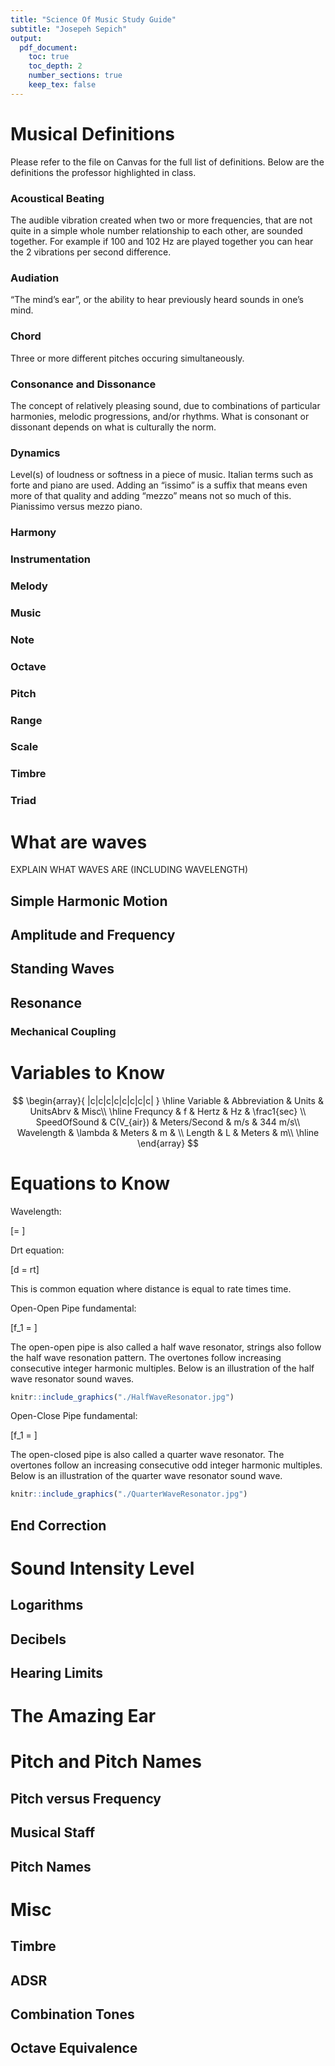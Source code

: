 ```yaml
---
title: "Science Of Music Study Guide"
subtitle: "Josepeh Sepich"
output:
  pdf_document:
    toc: true
    toc_depth: 2
    number_sections: true
    keep_tex: false
---
```


# Musical Definitions

Please refer to the file on Canvas for the full list of definitions. Below are the definitions the professor highlighted in class.

### Acoustical Beating

The audible vibration created when two or more frequencies, that are not quite in a simple whole number relationship to each other, are sounded together. For example if 100 and 102 Hz are played together you can hear the 2 vibrations per second difference.

### Audiation

"The mind's ear", or the ability to hear previously heard sounds in one's mind.

### Chord

Three or more different pitches occuring simultaneously.

### Consonance and Dissonance

The concept of relatively pleasing sound, due to combinations of particular harmonies, melodic progressions, and/or rhythms. What is consonant or dissonant depends on what is culturally the norm.

### Dynamics

Level(s) of loudness or softness in a piece of music. Italian terms such as forte and piano are used. Adding an "issimo" is a suffix that means even more of that quality and adding "mezzo" means not so much of this. Pianissimo versus mezzo piano.

### Harmony



### Instrumentation

### Melody

### Music

### Note

### Octave

### Pitch

### Range

### Scale

### Timbre

### Triad

# What are waves

EXPLAIN WHAT WAVES ARE (INCLUDING WAVELENGTH)

## Simple Harmonic Motion

## Amplitude and Frequency

## Standing Waves

## Resonance

### Mechanical Coupling

# Variables to Know

$$
\begin{array}{ |c|c|c|c|c|c|c|c| }
 \hline
 Variable & Abbreviation & Units & UnitsAbrv & Misc\\
 \hline
 Frequncy & f & Hertz & Hz & \frac1{sec} \\
 SpeedOfSound & C(V_{air}) & Meters/Second & m/s & 344 m/s\\
 Wavelength & \lambda & Meters & m & \\
 Length & L & Meters & m\\
 \hline
\end{array}
$$

# Equations to Know

Wavelength:

\[\lambda = \frac{C}{f}\]

Drt equation:

\[d = rt\]

This is common equation where distance is equal to rate times time.

Open-Open Pipe fundamental:

\[f_1 = \frac{C}{2L}\]

The open-open pipe is also called a half wave resonator, strings also follow the half wave resonation pattern. The overtones follow increasing consecutive integer harmonic multiples. Below is an illustration of the half wave resonator sound waves.

```r
knitr::include_graphics("./HalfWaveResonator.jpg")
```

Open-Close Pipe fundamental:

\[f_1 = \frac{C}{4L}\]

The open-closed pipe is also called a quarter wave resonator. The overtones follow an increasing consecutive odd integer harmonic multiples. Below is an illustration of the quarter wave resonator sound wave.

```r
knitr::include_graphics("./QuarterWaveResonator.jpg")
```

## End Correction

# Sound Intensity Level

## Logarithms

## Decibels

## Hearing Limits


# The Amazing Ear


# Pitch and Pitch Names

## Pitch versus Frequency

## Musical Staff

## Pitch Names

# Misc

## Timbre

## ADSR

## Combination Tones

## Octave Equivalence












